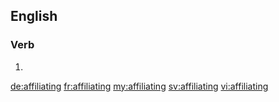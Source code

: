 ==English==

===Verb===
{{head|en}}

# {{present participle of|affiliate|lang=en}}

[[de:affiliating]]
[[fr:affiliating]]
[[my:affiliating]]
[[sv:affiliating]]
[[vi:affiliating]]